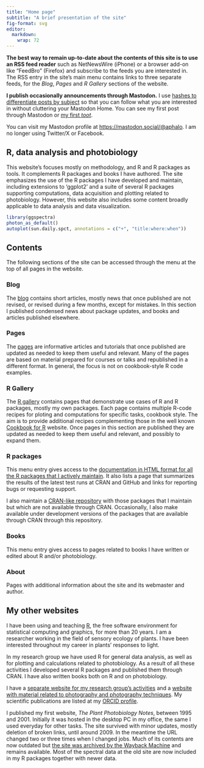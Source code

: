 ```yaml
---
title: "Home page"
subtitle: "A brief presentation of the site"
fig-format: svg
editor:
  markdown: 
    wrap: 72
---
```


::: callout-tip
**The best way to remain up-to-date about the contents of this site is to
use an RSS feed reader** such as NetNewsWire (iPhone) or a browser add-on
like "FeedBro" (Firefox) and subscribe to the feeds you are interested
in. The RSS entry in the site's main menu contains links to three
separate feeds, for the _Blog_, _Pages_ and _R Gallery_ sections of the
website.

**I publish occasionally announcements through Mastodon.** I use [hashes to
differentiate posts by subject](posts/Mastodon-updates/index.qmd) so
that you can follow what you are interested in without cluttering your
Mastodon Home. You can see my first post through Mastodon or [my first
*toot*](https://mastodon.social/@aphalo/110389057352585332).

You can visit my Mastodon profile at
[https://mastodon.social/\@aphalo](https://mastodon.social/@aphalo). I
am no longer using Twitter/X or Facebook.
:::

## R, data analysis and photobiology

This website's focuses mostly on methodology, and R and R packages as
tools. It complements R packages and books I have authored. The site
emphasizes the use of the R packages I have developed and maintain,
including extensions to 'ggplot2' and a suite of several R packages
supporting computations, data acquisition and plotting related to
photobiology. However, this website also includes some content broadly
applicable to data analysis and data visualization.

```r
library(ggspectra)
photon_as_default()
autoplot(sun.daily.spct, annotations = c("+", "title:where:when"))
```

## Contents

The following sections of the site can be accessed through the menu at
the top of all pages in the website.

### Blog

The [blog](posts.qmd) contains short articles, mostly news that once
published are not revised, or revised during a few months, except for
mistakes. In this section I published condensed news about package
updates, and books and articles published elsewhere.

### Pages

The [pages](pages.qmd) are informative articles and tutorials that once
published are updated as needed to keep them useful and relevant. Many
of the pages are based on material prepared for courses or talks and
republished in a different format. In general, the focus is not on
cookbook-style R code examples.

### R Gallery

The [R gallery](galleries.qmd) contains pages that demonstrate use cases
of R and R packages, mostly my own packages. Each page contains multiple
R-code recipes for ploting and computations for specific tasks, cookbook
style. The aim is to provide additional recipes complementing those in
the well known [Cookbook for R](http://www.cookbook-r.com/) website.
Once pages in this section are published they are updated as needed to
keep them useful and relevant, and possibly to expand them.

### R packages

This menu entry gives access to the [documentation in HTML format for all the R
packages that I actively maintain](https://docs.r4photobiology.info). It also
lists a page that summarizes the results of the latest test runs at CRAN and
GitHub and links for reporting bugs or requesting support.

I also maintain a [CRAN-like repository](https://r.r4photobiology.info) with
those packages that I maintain but which are not available through CRAN.
Occasionally, I also make available under development versions of the packages that
are available through CRAN through this repository.

### Books

This menu entry gives access to pages related to books I have written or
edited about R and/or photobiology.

### About

Pages with additional information about the site and its webmaster and
author.

## My other websites

I have been using and teaching [R](https://www.r-project.org/), the free
software environment for statistical computing and graphics, for more
than 20 years. I am a researcher working in the field of sensory ecology
of plants. I have been interested throughout my career in plants'
responses to light.

In my research group we have used R for general data analysis, as well
as for plotting and calculations related to photobiology. As a result of
all these activities I developed several R packages and published them
through CRAN. I have also written books both on R and on photobiology.

I have a [separate website for my research group's
activities](https://blogs.helsinki.fi/senpep-blog/) and a [website with
material related to photography and photography
techniques](https://www.photo-spectrum.info/). My scientific
publications are listed at my [ORCID
profile](https://orcid.org/0000-0003-3385-972X).

I published my first website, *The Plant Photobiology Notes*, between
1995 and 2001. Initially it was hosted in the desktop PC in my office,
the same I used everyday for other tasks. The site survived with minor
updates, mostly deletion of broken links, until around 2009. In the
meantime the URL changed two or three times when I changed jobs. Much of
its contents are now outdated but [the site was archived by the Wayback
Machine](https://web.archive.org/web/*/http://cc.joensuu.fi/photobio*)
and remains available. Most of the spectral data at the old site are now
included in my R packages together with newer data.
